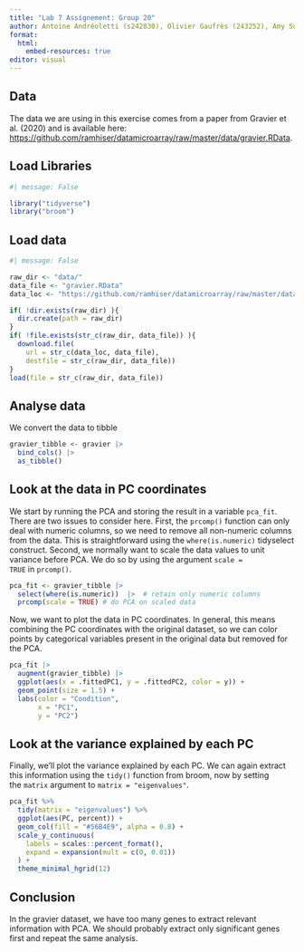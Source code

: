 ```yaml
---
title: "Lab 7 Assignement: Group 20"
author: Antoine Andréoletti (s242830), Olivier Gaufrès (243252), Amy Surry (201902), Lea Skytthe (s203531), Trine Søgaard (s204655)
format:
  html:
    embed-resources: true
editor: visual
---
```


## Data

The data we are using in this exercise comes from a paper from Gravier et al. (2020) and is available here: <https://github.com/ramhiser/datamicroarray/raw/master/data/gravier.RData>.

## Load Libraries

```r
#| message: False

library("tidyverse")
library("broom")
```

## Load data

```r
#| message: False

raw_dir <- "data/"
data_file <- "gravier.RData"
data_loc <- "https://github.com/ramhiser/datamicroarray/raw/master/data/"

if( !dir.exists(raw_dir) ){
  dir.create(path = raw_dir)
}
if( !file.exists(str_c(raw_dir, data_file)) ){
  download.file(
    url = str_c(data_loc, data_file),
    destfile = str_c(raw_dir, data_file))
}
load(file = str_c(raw_dir, data_file))
```

## Analyse data

We convert the data to tibble

```r
gravier_tibble <- gravier |>
  bind_cols() |> 
  as_tibble()
```

## Look at the data in PC coordinates

We start by running the PCA and storing the result in a variable `pca_fit`. There are two issues to consider here. First, the `prcomp()` function can only deal with numeric columns, so we need to remove all non-numeric columns from the data. This is straightforward using the `where(is.numeric)` tidyselect construct. Second, we normally want to scale the data values to unit variance before PCA. We do so by using the argument `scale = TRUE` in `prcomp()`.

```r
pca_fit <- gravier_tibble |> 
  select(where(is.numeric))  |>  # retain only numeric columns
  prcomp(scale = TRUE) # do PCA on scaled data
```

Now, we want to plot the data in PC coordinates. In general, this means combining the PC coordinates with the original dataset, so we can color points by categorical variables present in the original data but removed for the PCA.

```r
pca_fit |> 
  augment(gravier_tibble) |> 
  ggplot(aes(x = .fittedPC1, y = .fittedPC2, color = y)) + 
  geom_point(size = 1.5) +
  labs(color = "Condition",
       x = "PC1",
       y = "PC2")
```

## Look at the variance explained by each PC

Finally, we’ll plot the variance explained by each PC. We can again extract this information using the `tidy()` function from broom, now by setting the `matrix` argument to `matrix = "eigenvalues"`.

```r
pca_fit %>%
  tidy(matrix = "eigenvalues") %>%
  ggplot(aes(PC, percent)) +
  geom_col(fill = "#56B4E9", alpha = 0.8) +
  scale_y_continuous(
    labels = scales::percent_format(),
    expand = expansion(mult = c(0, 0.01))
  ) +
  theme_minimal_hgrid(12)
```

## Conclusion

In the gravier dataset, we have too many genes to extract relevant information with PCA. We should probably extract only significant genes first and repeat the same analysis.
